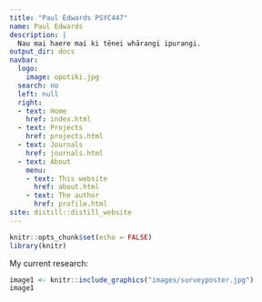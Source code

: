 ```yaml
---
title: "Paul Edwards PSYC447"
name: Paul Edwards
description: |
  Nau mai haere mai ki tēnei whārangi ipurangi.
output_dir: docs
navbar:
  logo:
    image: opotiki.jpg
  search: no
  left: null
  right:
  - text: Home
    href: index.html
  - text: Projects
    href: projects.html
  - text: Journals
    href: journals.html
  - text: About
    menu:
    - text: This website
      href: about.html
    - text: The author
      href: profile.html
site: distill::distill_website
---
```


```r
knitr::opts_chunk$set(echo = FALSE)
library(knitr)
```

My current research:

```r
image1 <- knitr::include_graphics("images/surveyposter.jpg")
image1
```
